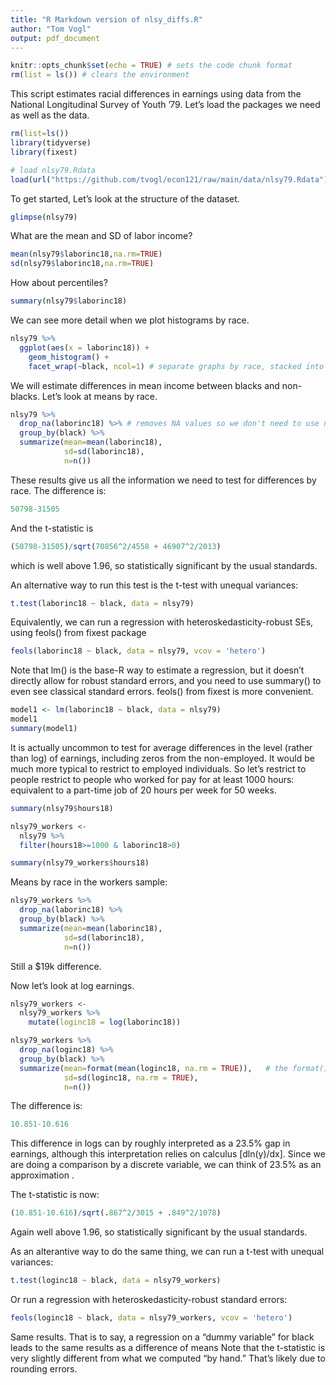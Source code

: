 ```yaml
---
title: "R Markdown version of nlsy_diffs.R"
author: "Tom Vogl"
output: pdf_document
---
```


```r
knitr::opts_chunk$set(echo = TRUE) # sets the code chunk format
rm(list = ls()) # clears the environment
```

This script estimates racial differences in earnings using data from the
National Longitudinal Survey of Youth '79. Let's load the packages we
need as well as the data.

```r
rm(list=ls())
library(tidyverse)
library(fixest)

# load nlsy79.Rdata
load(url("https://github.com/tvogl/econ121/raw/main/data/nlsy79.Rdata"))
```

To get started, Let's look at the structure of the dataset.

```r
glimpse(nlsy79)
```

What are the mean and SD of labor income?

```r
mean(nlsy79$laborinc18,na.rm=TRUE)
sd(nlsy79$laborinc18,na.rm=TRUE)
```

How about percentiles?

```r
summary(nlsy79$laborinc18)
```

We can see more detail when we plot histograms by race.

```r
nlsy79 %>% 
  ggplot(aes(x = laborinc18)) +
    geom_histogram() +
    facet_wrap(~black, ncol=1) # separate graphs by race, stacked into one column
```

We will estimate differences in mean income between blacks and non-blacks. 
Let's look at means by race.

```r
nlsy79 %>% 
  drop_na(laborinc18) %>% # removes NA values so we don't need to use na.rm below
  group_by(black) %>% 
  summarize(mean=mean(laborinc18),
            sd=sd(laborinc18),
            n=n())
```

These results give us all the information we need to test for differences by race.
The difference is:
```r
50798-31505
```
And the t-statistic is
```r
(50798-31505)/sqrt(70856^2/4558 + 46907^2/2013)
```
which is well above 1.96, so statistically significant by the usual standards.

An alternative way to run this test is the t-test with unequal variances:
```r
t.test(laborinc18 ~ black, data = nlsy79)
```
Equivalently, we can run a regression with heteroskedasticity-robust SEs, 
using feols() from fixest package
```r
feols(laborinc18 ~ black, data = nlsy79, vcov = 'hetero')
```
Note that lm() is the base-R way to estimate a regression, but it doesn't 
directly allow for robust standard errors, and you need to use summary()
to even see classical standard errors. feols() from fixest is more convenient.
```r
model1 <- lm(laborinc18 ~ black, data = nlsy79)
model1
summary(model1)
```

It is actually uncommon to test for average differences in the level 
(rather than log) of earnings, including zeros from the non-employed. 
It would be much more typical to restrict to employed individuals. So 
let's restrict to people restrict to people who worked for pay for at least 
1000 hours: equivalent to a part-time job of 20 hours per week for 50 weeks.
```r
summary(nlsy79$hours18)

nlsy79_workers <- 
  nlsy79 %>% 
  filter(hours18>=1000 & laborinc18>0)

summary(nlsy79_workers$hours18)
```

Means by race in the workers sample:
```r
nlsy79_workers %>% 
  drop_na(laborinc18) %>%
  group_by(black) %>% 
  summarize(mean=mean(laborinc18),
            sd=sd(laborinc18),
            n=n())
```
Still a $19k difference.

Now let's look at log earnings.
```r
nlsy79_workers <- 
  nlsy79_workers %>% 
    mutate(loginc18 = log(laborinc18))

nlsy79_workers %>% 
  drop_na(loginc18) %>%
  group_by(black) %>% 
  summarize(mean=format(mean(loginc18, na.rm = TRUE)),   # the format() function is just to report more decimal places
            sd=sd(loginc18, na.rm = TRUE),
            n=n())
```

The difference is:
```r
10.851-10.616
```

This difference in logs can by roughly interpreted as a 23.5% gap in earnings, 
although this interpretation relies on calculus [dln(y)/dx]. Since we are doing a 
comparison by a discrete variable, we can think of 23.5% as an approximation .

The t-statistic is now:
```r
(10.851-10.616)/sqrt(.867^2/3015 + .849^2/1078)
```
Again well above 1.96, so statistically significant by the usual standards.

As an alterantive way to do the same thing, we can run a t-test with unequal variances:
```r
t.test(loginc18 ~ black, data = nlsy79_workers)
```

Or run a regression with heteroskedasticity-robust standard errors:
```r
feols(loginc18 ~ black, data = nlsy79_workers, vcov = 'hetero')
```
Same results. That is to say, a regression on a "dummy variable"
for black leads to the same results as a difference of means
Note that the t-statistic is very slightly different from what
we computed "by hand." That's likely due to rounding errors.

